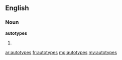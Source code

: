 ==English==

===Noun===
'''autotypes'''

# {{plural of|[[autotype]]}}

[[ar:autotypes]]
[[fr:autotypes]]
[[mg:autotypes]]
[[my:autotypes]]